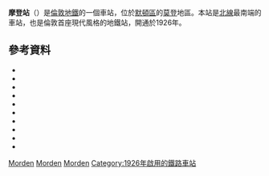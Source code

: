 {{Infobox London station|symbol=underground
|name           = 莫登<br />Morden 
|image_name     = Morden Tube Station.jpg
|caption        = 
|image_alt      = 
|manager        = [[倫敦地鐵|倫敦地鐵]]
|Owner          = [[倫敦地鐵|倫敦地鐵]]
|fare_zone      = 4
|locale         = [[莫登|莫登]]
|borough        = [[默頓區|默頓區]]
|years1         = 1926年
|events1        = 開通
|platforms      = 3
<!-- |tubeexits03    = {{pad|1em}} 5.28
|tubeexits04    = {{increase}} 5.58
|tubeexits05    = {{decrease}} 5.49
|tubeexits06    = {{increase}} 5.87 
|tubeexits07    = {{increase}} 6.28
|tubeexits08    = {{increase}} 6.65
|tubeexits09    = {{increase}} 6.98-->
|original = [[City_and_South_London_Railway|City and South London Railway]]
|latitude       = 51.402222 
|longitude      = -0.195
|map_type       = Greater London
|access         = Yes
|access_note    = <ref>{{citation step free tube map}}</ref>
}}

'''摩登站'''（{{lang-en|Morden tube station}}）是[[倫敦地鐵|倫敦地鐵]]的一個車站，位於[[默頓區|默頓區]]的[[莫登|莫登]]地區。本站是[[北線|北線]]最南端的車站，也是倫敦首座現代風格的地鐵站，開通於1926年。
== 參考資料 ==
{{Reflist}}
{{refbegin}}
*{{cite book |last=Badsey-Ellis |first=Antony |title=Underground Heritage |url=https://archive.org/details/undergroundherit0000bads |year=2012 |publisher=Capital Transport |isbn=978-1-85414-360-0 |ref=harv}}
*{{cite book |last=Barman | first=Christian |title=The Man Who Built London Transport: A Biography of Frank Pick |publisher=David & Charles |year=1979 |isbn=0-7153-7753-1 |ref=harv}}
* {{cite book |last1=Day |first1=John R |last2=Reed |first2=John |origyear=1963 |year=2010 |title=The Story of London's Underground |publisher=Capital Transport |isbn=978-1-85414-341-9 |ref=harv}}
*{{cite book |last=Harris |first=Cyril M. |title=What's in a Name? |publisher=Capital History |year=2006 |origyear=1977 |isbn=1-85414-241-0 |ref=harv}}
*{{cite journal|last=Jackson|first=Alan A.|date=December 1966|title=The Wimbledon & Sutton Railway – A late arrival on the South London suburban scene|journal=The Railway Magazine|pages=675–680|url=http://www.semgonline.com/RlyMag/WimbledonSuttonRly.pdf |accessdate=2 November 2014 |ref=harv}}
*{{cite web |url=http://www.merton.gov.uk/environment/planning/planningpolicy/05a_morden_station_planning_brief_mar14.pdf |title=Morden Station Planning Brief |date=March 2013 |website=London Borough of Merton |accessdate=2 November 2014 |ref={{sfnRef|Morden Station Planning Brief|2014}} |deadurl=yes |archiveurl=https://web.archive.org/web/20141102220558/http://www.merton.gov.uk/environment/planning/planningpolicy/05a_morden_station_planning_brief_mar14.pdf |archivedate=2014年11月2日 }}
*{{cite book |last=Martin |first=Andrew |authorlink= |title=Underground Overground |url=https://archive.org/details/undergroundoverg0000mart |year=2013 |origyear=2012 |publisher=Profile Books |isbn=978-1-84668-478-4 |ref=harv}}
*{{cite book |last=Orsini |first=Fiona |year=2010 |title=Underground Journeys: Charles Holden's designs for London Transport |publisher=V&A + RIBA Architecture Partnership |url=http://www.architecture.com/Files/RIBATrust/RIBALibrary/VAndAPartnership/UndergroundJourneysGalleryGuide.pdf |accessdate=2 November 2014 |ref=harv |deadurl=yes |archiveurl=https://web.archive.org/web/20120314033016/http://www.architecture.com/Files/RIBATrust/RIBALibrary/VAndAPartnership/UndergroundJourneysGalleryGuide.pdf |archivedate=2012-03-14}}
*{{cite book |last=Rose |first=Douglas |title=The London Underground, A Diagrammatic History |year=1999 |origyear=1980 |publisher=Douglas Rose/Capital Transport |isbn=1-85414-219-4 |ref=harv}}
*{{cite book |last=Wolmar |first=Christian |authorlink =  |title = The Subterranean Railway: How the London Underground Was Built and How It Changed the City Forever |url=https://archive.org/details/subterraneanrail0000wolm |publisher=Atlantic Books |origyear=2004 |year=2005 |chapter= |pages= |isbn=1-84354-023-1 |ref=harv}}
{{refend}}

{{倫敦地鐵北線}}

[[Category:北線車站|Morden]]
[[Category:默頓區鐵路車站|Morden]]
[[Category:倫敦通宵地鐵車站|Morden]]
[[Category:1926年啟用的鐵路車站|Category:1926年啟用的鐵路車站]]